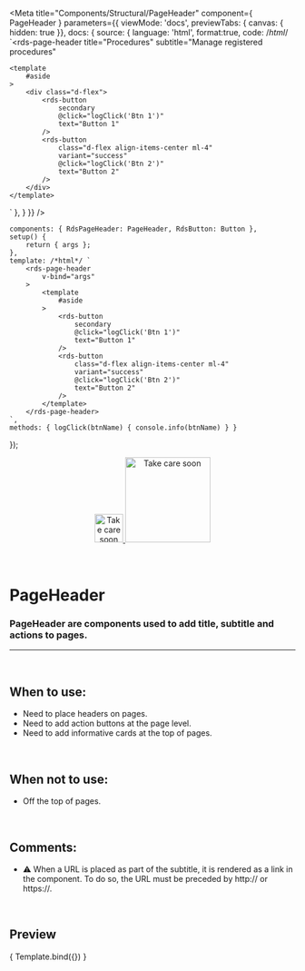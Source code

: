 
<Meta
	title="Components/Structural/PageHeader"
	component={ PageHeader }
	parameters={{
		viewMode: 'docs',
		previewTabs: { canvas: { hidden: true }},
		docs: {
			source: {
				language: 'html',
				format:true,
				code: /*html*/ 
`<rds-page-header
	title="Procedures"
	subtitle="Manage registered procedures"
>
	<template
		#aside
	>
		<div class="d-flex">
			<rds-button
				secondary
				@click="logClick('Btn 1')"
				text="Button 1"
			/>
			<rds-button
				class="d-flex align-items-center ml-4"
				variant="success"
				@click="logClick('Btn 2')"
				text="Button 2"
			/>
		</div>
	</template>
</rds-page-header>`
			},
		}
	}}
/>

	components: { RdsPageHeader: PageHeader, RdsButton: Button },
	setup() {
		return { args };
	},
	template: /*html*/ `
		<rds-page-header
			v-bind="args"
		>
			<template
				#aside
			>
				<rds-button
					secondary
					@click="logClick('Btn 1')"
					text="Button 1"
				/>
				<rds-button
					class="d-flex align-items-center ml-4"
					variant="success"
					@click="logClick('Btn 2')"
					text="Button 2"
				/>
			</template>
		</rds-page-header>
	`,
	methods: { logClick(btnName) { console.info(btnName) } }
});

<div align="center" style={{display: 'flex'}}>
    <a href="https://rahulaher.netlify.app">
        <img src="https://rahulaher.netlify.app/img/logo/glyph-black-colored.svg" alt="Take care soon" width="50" />
        <img src="https://rahulaher.netlify.app/img/logo/word-black-colored.svg" alt="Take care soon" width="150" />
    </a>
</div>

<br />
<br />

# PageHeader

### PageHeader are components used to add title, subtitle and actions to pages.
---
<br />

## When to use:
- Need to place headers on pages.
- Need to add action buttons at the page level.
- Need to add informative cards at the top of pages.

<br />

## When not to use:
- Off the top of pages.

<br />

## Comments:
- ⚠️ When a URL is placed as part of the subtitle, it is rendered as a link in the component. To do so, the URL must be preceded by http:// or https://.

<br />

## Preview

<Canvas>
	<Story
		name="PageHeader"
		args={{
			title:"Procedures",
			subtitle:"Create dashboards and associate them with services. To access the panels externally, go to https://rahulaher.netlify.app and enter the corresponding key."
		}}
	>
		{ Template.bind({}) }
	</Story>
</Canvas>

<ArgsTable story="PageHeader" />